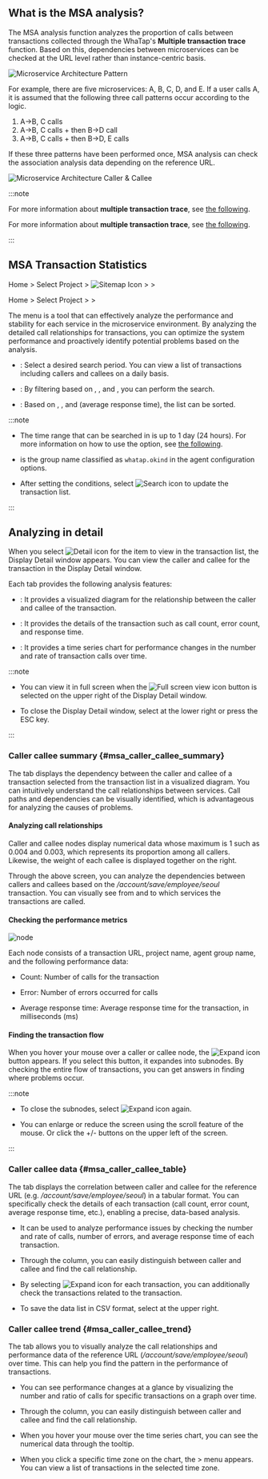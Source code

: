 ## What is the MSA analysis?

The MSA analysis function analyzes the proportion of calls between transactions collected through the WhaTap's **Multiple transaction trace** function. Based on this, dependencies between microservices can be checked at the URL level rather than instance-centric basis.

![Microservice Architecture Pattern](https://img.whatap.io/media/images/whatap_application_analysis_msa_pattern.png)

For example, there are five microservices: A, B, C, D, and E. If a user calls A, it is assumed that the following three call patterns occur according to the logic. 

1. A→B, C calls
2. A→B, C calls + then B→D call
3. A→B, C calls + then B→D, E calls 

If these three patterns have been performed once, MSA analysis can check the association analysis data depending on the reference URL.

![Microservice Architecture Caller & Callee](https://img.whatap.io/media/images/whatap_application_analysis_msa_caller_callee.png)

:::note

<InDoc product="kubernetes">

For more information about **multiple transaction trace**, see [the following](../java/trs-multi-trace).

</InDoc>

<Xclude product="kubernetes">

For more information about **multiple transaction trace**, see [the following](trs-multi-trace).

</Xclude>

:::

## MSA Transaction Statistics

<Xclude product="kubernetes">

Home &gt; Select Project &gt; ![Sitemap Icon](/img/ic-sitemap.svg) <Cmdname sid="sitemap" className="uitext" /> &gt; <Cmdname sid="side_analysis" className="uitext" /> &gt; <Cmdname sid="side_msa" className="uitext" />

</Xclude>

<InDoc product="kubernetes">

Home &gt; Select Project &gt; <Cmdname sid="side_analysis" className="uitext" /> &gt; <Cmdname sid="side_msa" className="uitext" />

</InDoc>

The <Cmdname sid="side_msa" className="uitext" /> menu is a tool that can effectively analyze the performance and stability for each service in the microservice environment. By analyzing the detailed call relationships for transactions, you can optimize the system performance and proactively identify potential problems based on the analysis.

<InDoc product="kubernetes"><ImgLang img='whatap_application_analysis_msa_2.png' desc='MSA Analysis' /></InDoc>

<Xclude product="kubernetes"><ImgLang img="apm-analysis-msa-list.png" desc="MSA Analysis" /></Xclude>

- <Cmdname sid="time_selector" className="uitext" />: Select a desired search period. You can view a list of transactions including callers and callees on a daily basis.

- <Cmdname sid="filter" className="uitext" />: By filtering based on <Cmdname sid="TTL06356" className="uitext" />, <Cmdname sid="spec" className="uitext" />, and <Cmdname sid="TTL06918" className="uitext" />, you can perform the search.

- <Cmdname sid="order_by" className="uitext" />: Based on <Cmdname sid="count" className="uitext" />, <Cmdname sid="error" className="uitext" />, and <Cmdname sid="timeAvg" className="uitext" /> (average response time), the list can be sorted.

:::note

- The time range that can be searched in <Cmdname sid="time_selector" className="uitext" /> is up to 1 day (24 hours). For more information on how to use the <Cmdname sid="time_selector" className="uitext" /> option, see [the following](usage-ui#timeselector).

- <Cmdname sid="TTL06356" className="uitext" /> is the group name classified as `whatap.okind` in the agent configuration options.

- After setting the conditions, select ![Search icon](/img/ico-btn-search.png) to update the transaction list.

:::

## Analyzing in detail

When you select ![Detail icon](/img/ic-pageview.svg) for the item to view in the transaction list, the Display Detail window appears. You can view the caller and callee for the transaction in the Display Detail window. 

<InDoc product="kubernetes"><ImgLang img="k8s-analysis-msa-detail.png" desc="MSA Analysis" /></InDoc>

<Xclude product="kubernetes"><ImgLang img="apm-analysis-msa-detail.png" desc="MSA Analysis" /></Xclude>

Each tab provides the following analysis features:

- <Cmdname sid="msa_caller_callee_summary" className="uitext" />: It provides a visualized diagram for the relationship between the caller and callee of the transaction.

- <Cmdname sid="msa_caller_callee_table" className="uitext" />: It provides the details of the transaction such as call count, error count, and response time.

- <Cmdname sid="msa_caller_callee_trend" className="uitext" />: It provides a time series chart for performance changes in the number and rate of transaction calls over time.

:::note

- You can view it in full screen when the ![Full screen view icon](/img/ico-detail-mode.svg) button is selected on the upper right of the Display Detail window.

- To close the Display Detail window, select <Cmdname sid="confirm" className="uitext" /> at the lower right or press the ESC key.

:::

### Caller callee summary {#msa_caller_callee_summary}

The <Cmdname sid="msa_caller_callee_summary" className="uitext" /> tab displays the dependency between the caller and callee of a transaction selected from the transaction list in a visualized diagram. You can intuitively understand the call relationships between services. Call paths and dependencies can be visually identified, which is advantageous for analyzing the causes of problems.

#### Analyzing call relationships

<InDoc product="kubernetes"><ImgLang img='whatap_application_analysis_msa_3.png' desc='Caller callee summary' /></InDoc>

<Xclude product="kubernetes"><ImgLang img='apm-analysis-msa-caller-callee-summary.png' desc='Caller callee summary' /></Xclude>

Caller and callee nodes display numerical data whose maximum is 1 such as 0.004 and 0.003, which represents its proportion among all callers. Likewise, the weight of each callee is displayed together on the right. 

Through the above screen, you can analyze the dependencies between callers and callees based on the _/account/save/employee/seoul_ transaction. You can visually see from and to which services the transactions are called.

#### Checking the performance metrics

![node](/img/apm-analysis-msa-caller-callee-node.png)

Each node consists of a transaction URL, project name, agent group name, and the following performance data:

- <UI>Count</UI>: Number of calls for the transaction

- <UI>Error</UI>: Number of errors occurred for calls

- Average response time: Average response time for the transaction, in milliseconds (ms)

#### Finding the transaction flow

When you hover your mouse over a caller or callee node, the ![Expand icon](/img/right-arrow.svg) button appears. If you select this button, it expandes into subnodes. By checking the entire flow of transactions, you can get answers in finding where problems occur.

<InDoc product="kubernetes"><ImgLang img='whatap_application_analysis_msa_4.png' desc='Caller Callee - Expand child node details' /></InDoc>

<Xclude product="kubernetes"><ImgLang img='apm-analysis-msa-caller-callee-summary-extend.png' desc='Caller callee summary' /></Xclude>

:::note

- To close the subnodes, select ![Expand icon](/img/right-arrow.svg) again.

- You can enlarge or reduce the screen using the scroll feature of the mouse. Or click the +/- buttons on the upper left of the screen.

:::

### Caller callee data {#msa_caller_callee_table}

The <Cmdname sid="msa_caller_callee_table" className="uitext" /> tab displays the correlation between caller and callee for the reference URL (e.g. */account/save/employee/seoul*) in a tabular format. You can specifically check the details of each transaction (call count, error count, average response time, etc.), enabling a precise, data-based analysis.

<InDoc product="kubernetes"><ImgLang img='whatap_application_analysis_msa_5.png' desc='correlation between callers and callees' /></InDoc>

<Xclude product="kubernetes"><ImgLang img='apm-analysis-msa-caller-callee-data.png' desc='Caller callee summary' /></Xclude>

- It can be used to analyze performance issues by checking the number and rate of calls, number of errors, and average response time of each transaction.

- Through the <Cmdname sid="type" className="uitext" /> column, you can easily distinguish between caller and callee and find the call relationship.

- By selecting ![Expand icon](/img/ic-caret-right.svg) for each transaction, you can additionally check the transactions related to the transaction. 

- To save the data list in CSV format, select <Cmdname sid="download_csv" className="uitext" /> at the upper right.

### Caller callee trend {#msa_caller_callee_trend}

The <Cmdname sid="msa_caller_callee_trend" className="uitext" /> tab allows you to visually analyze the call relationships and performance data of the reference URL (*/account/save/employee/seoul*) over time. This can help you find the pattern in the performance of transactions.

<InDoc product="kubernetes"><ImgLang img='whatap_application_analysis_msa_6.png' desc='Caller callee trend' /></InDoc>

<Xclude product="kubernetes"><ImgLang img='apm-analysis-msa-caller-callee-trend.png' desc='Caller callee summary' /></Xclude>

- You can see performance changes at a glance by visualizing the number and ratio of calls for specific transactions on a graph over time.

- Through the <Cmdname sid="type" className="uitext" /> column, you can easily distinguish between caller and callee and find the call relationship.

- When you hover your mouse over the time series chart, you can see the numerical data through the tooltip. 

- When you click a specific time zone on the chart, the <Cmdname sid="side_analysis" className="uitext" /> &gt; <Cmdname sid="side_txSearch" className="uitext" /> menu appears. You can view a list of transactions in the selected time zone.
